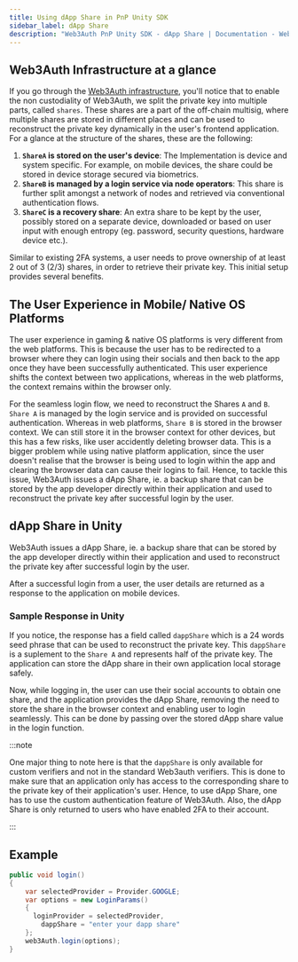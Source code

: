 ```yaml
---
title: Using dApp Share in PnP Unity SDK
sidebar_label: dApp Share
description: "Web3Auth PnP Unity SDK - dApp Share | Documentation - Web3Auth"
---
```



## Web3Auth Infrastructure at a glance

If you go through the [Web3Auth infrastructure](/infrastructure/), you'll notice that to enable the
non custodiality of Web3Auth, we split the private key into multiple parts, called `shares`. These
shares are a part of the off-chain multisig, where multiple shares are stored in different places
and can be used to reconstruct the private key dynamically in the user's frontend application. For a
glance at the structure of the shares, these are the following:

1. **`ShareA` is stored on the user's device**: The Implementation is device and system specific.
   For example, on mobile devices, the share could be stored in device storage secured via
   biometrics.
2. **`ShareB` is managed by a login service via node operators**: This share is further split
   amongst a network of nodes and retrieved via conventional authentication flows.
3. **`ShareC` is a recovery share**: An extra share to be kept by the user, possibly stored on a
   separate device, downloaded or based on user input with enough entropy (eg. password, security
   questions, hardware device etc.).

Similar to existing 2FA systems, a user needs to prove ownership of at least 2 out of 3 (2/3)
shares, in order to retrieve their private key. This initial setup provides several benefits.

## The User Experience in Mobile/ Native OS Platforms

The user experience in gaming & native OS platforms is very different from the web platforms. This
is because the user has to be redirected to a browser where they can login using their socials and
then back to the app once they have been successfully authenticated. This user experience shifts the
context between two applications, whereas in the web platforms, the context remains within the
browser only.

For the seamless login flow, we need to reconstruct the Shares `A` and `B`. `Share A` is managed by
the login service and is provided on successful authentication. Whereas in web platforms, `Share B`
is stored in the browser context. We can still store it in the browser context for other devices,
but this has a few risks, like user accidently deleting browser data. This is a bigger problem while
using native platform application, since the user doesn't realise that the browser is being used to
login within the app and clearing the browser data can cause their logins to fail. Hence, to tackle
this issue, Web3Auth issues a dApp Share, ie. a backup share that can be stored by the app developer
directly within their application and used to reconstruct the private key after successful login by
the user.

## dApp Share in Unity

Web3Auth issues a dApp Share, ie. a backup share that can be stored by the app developer directly
within their application and used to reconstruct the private key after successful login by the user.

After a successful login from a user, the user details are returned as a response to the application
on mobile devices.

### Sample Response in Unity

<UnityResponse />

If you notice, the response has a field called `dappShare` which is a 24 words seed phrase that can
be used to reconstruct the private key. This `dappShare` is a suplement to the `Share A` and
represents half of the private key. The application can store the dApp share in their own
application local storage safely.

Now, while logging in, the user can use their social accounts to obtain one share, and the
application provides the dApp Share, removing the need to store the share in the browser context and
enabling user to login seamlessly. This can be done by passing over the stored dApp share value in
the login function.

:::note

One major thing to note here is that the `dappShare` is only available for custom verifiers and not
in the standard Web3auth verifiers. This is done to make sure that an application only has access to
the corresponding share to the private key of their application's user. Hence, to use dApp Share,
one has to use the custom authentication feature of Web3Auth. Also, the dApp Share is only returned
to users who have enabled 2FA to their account.

:::

## Example

```cs
public void login()
{
    var selectedProvider = Provider.GOOGLE;
    var options = new LoginParams()
    {
      loginProvider = selectedProvider,
		dappShare = "enter your dapp share"
    };
    web3Auth.login(options);
}
```
